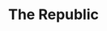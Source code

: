 ---
title: "The Republic"
bookCover: "/assets/book-covers/the-republic.jpg"
bookAuthor: "Plato"
rating: 4
done: false
tags: []
summary: false
detailedNotes: false
amazonLink: ""
amazonAffiliateLink: ""
---